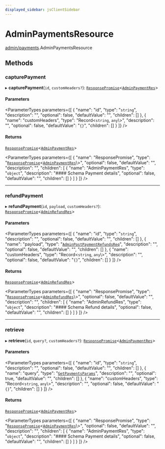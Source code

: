 ```yaml
---
displayed_sidebar: jsClientSidebar
---
```



# AdminPaymentsResource

[admin/payments](../../modules/admin_payments.mdx).AdminPaymentsResource

## Methods

### capturePayment

▸ **capturePayment**(`id`, `customHeaders?`): [`ResponsePromise`](../../swaps/modules/swaps.internal.mdx#responsepromise)<[`AdminPaymentRes`](../../internal/modules/admin_discounts.internal.internal.mdx#adminpaymentres)\>

#### Parameters

<ParameterTypes parameters={[
  {
    "name": "id",
    "type": "`string`",
    "description": "",
    "optional": false,
    "defaultValue": "",
    "children": []
  },
  {
    "name": "customHeaders",
    "type": "Record<`string`, `any`\\>",
    "description": "",
    "optional": false,
    "defaultValue": "`{}`",
    "children": []
  }
]} />

#### Returns

[`ResponsePromise`](../../swaps/modules/swaps.internal.mdx#responsepromise)<[`AdminPaymentRes`](../../internal/modules/admin_discounts.internal.internal.mdx#adminpaymentres)\>

<ParameterTypes parameters={[
  {
    "name": "ResponsePromise",
    "type": "[`ResponsePromise`](../../swaps/modules/swaps.internal.mdx#responsepromise)<[`AdminPaymentRes`](../../internal/modules/admin_discounts.internal.internal.mdx#adminpaymentres)\\>",
    "optional": false,
    "defaultValue": "",
    "description": "",
    "children": [
      {
        "name": "AdminPaymentRes",
        "type": "`object`",
        "description": "#### Schema Payment details",
        "optional": false,
        "defaultValue": "",
        "children": []
      }
    ]
  }
]} />

___

### refundPayment

▸ **refundPayment**(`id`, `payload`, `customHeaders?`): [`ResponsePromise`](../../swaps/modules/swaps.internal.mdx#responsepromise)<[`AdminRefundRes`](../../internal/modules/admin_discounts.internal.internal.mdx#adminrefundres)\>

#### Parameters

<ParameterTypes parameters={[
  {
    "name": "id",
    "type": "`string`",
    "description": "",
    "optional": false,
    "defaultValue": "",
    "children": []
  },
  {
    "name": "payload",
    "type": "[`AdminPostPaymentRefundsReq`](../../internal/classes/admin_discounts.internal.internal.AdminPostPaymentRefundsReq.mdx)",
    "description": "",
    "optional": false,
    "defaultValue": "",
    "children": []
  },
  {
    "name": "customHeaders",
    "type": "Record<`string`, `any`\\>",
    "description": "",
    "optional": false,
    "defaultValue": "`{}`",
    "children": []
  }
]} />

#### Returns

[`ResponsePromise`](../../swaps/modules/swaps.internal.mdx#responsepromise)<[`AdminRefundRes`](../../internal/modules/admin_discounts.internal.internal.mdx#adminrefundres)\>

<ParameterTypes parameters={[
  {
    "name": "ResponsePromise",
    "type": "[`ResponsePromise`](../../swaps/modules/swaps.internal.mdx#responsepromise)<[`AdminRefundRes`](../../internal/modules/admin_discounts.internal.internal.mdx#adminrefundres)\\>",
    "optional": false,
    "defaultValue": "",
    "description": "",
    "children": [
      {
        "name": "AdminRefundRes",
        "type": "`object`",
        "description": "#### Schema Refund details",
        "optional": false,
        "defaultValue": "",
        "children": []
      }
    ]
  }
]} />

___

### retrieve

▸ **retrieve**(`id`, `query?`, `customHeaders?`): [`ResponsePromise`](../../swaps/modules/swaps.internal.mdx#responsepromise)<[`AdminPaymentRes`](../../internal/modules/admin_discounts.internal.internal.mdx#adminpaymentres)\>

#### Parameters

<ParameterTypes parameters={[
  {
    "name": "id",
    "type": "`string`",
    "description": "",
    "optional": false,
    "defaultValue": "",
    "children": []
  },
  {
    "name": "query",
    "type": "[`GetPaymentsParams`](../../internal/classes/admin_discounts.internal.internal.GetPaymentsParams.mdx)",
    "description": "",
    "optional": true,
    "defaultValue": "",
    "children": []
  },
  {
    "name": "customHeaders",
    "type": "Record<`string`, `any`\\>",
    "description": "",
    "optional": false,
    "defaultValue": "`{}`",
    "children": []
  }
]} />

#### Returns

[`ResponsePromise`](../../swaps/modules/swaps.internal.mdx#responsepromise)<[`AdminPaymentRes`](../../internal/modules/admin_discounts.internal.internal.mdx#adminpaymentres)\>

<ParameterTypes parameters={[
  {
    "name": "ResponsePromise",
    "type": "[`ResponsePromise`](../../swaps/modules/swaps.internal.mdx#responsepromise)<[`AdminPaymentRes`](../../internal/modules/admin_discounts.internal.internal.mdx#adminpaymentres)\\>",
    "optional": false,
    "defaultValue": "",
    "description": "",
    "children": [
      {
        "name": "AdminPaymentRes",
        "type": "`object`",
        "description": "#### Schema Payment details",
        "optional": false,
        "defaultValue": "",
        "children": []
      }
    ]
  }
]} />
